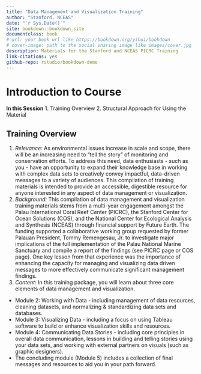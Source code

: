 ```yaml
--- 
title: "Data Management and Visualization Training"
author: "Stanford, NCEAS"
date: "`r Sys.Date()`"
site: bookdown::bookdown_site
documentclass: book
# url: your book url like https://bookdown.org/yihui/bookdown
# cover-image: path to the social sharing image like images/cover.jpg
description: Materials for the Stanford and NCEAS PICRC Training
link-citations: yes
github-repo: rstudio/bookdown-demo
---
```


# Introduction to Course

**In this Session**
1. Training Overview
2. Structural Approach for Using the Material

## Training Overview
1. *Relevance:* As environmental issues increase in scale and scope, there will be an increasing need to “tell the story” of monitoring and conservation efforts. To address this need, data enthusiasts - such as you - have an opportunity to expand their knowledge base in working with complex data sets to creatively convey impactful, data-driven messages to a variety of audiences. This compilation of training materials is intended to provide an accessible, digestible resource for anyone interested in any aspect of data management or visualization.
2. *Background:* This compilation of data management and visualization training materials stems from a multi-year engagement amongst the Palau International Coral Reef Center (PICRC), the Stanford Center for Ocean Solutions (COS), and the National Center for Ecological Analysis and Synthesis (NCEAS) through financial support by Future Earth. The funding supported a collaborative working group requested by former Palauan President, Tommy Remengesau, Jr. to investigate major implications of the full implementation of the Palau National Marine Sanctuary and compile a report of the findings (see PICRC page or COS page). One key lesson from that experience was the importance of enhancing the capacity for managing and visualizing data driven messages to more effectively communicate significant management findings.
3. *Content:* In this training package, you will learn about three core elements of data management and visualization. 
  + Module 2: Working with Data - including management of data resources, cleaning datasets, and normalizing & standardizing data sets and databases.
  + Module 3: Visualizing Data - including a focus on using Tableau software to build or enhance visualization skills and resources.
  + Module 4: Communicating Data Stories - including core principles in overall data communication, lessons in building and telling stories using your data sets, and working with external partners on visuals (such as graphic designers).
  + The concluding module (Module 5) includes a collection of final messages and resources to aid you in your path forward.

